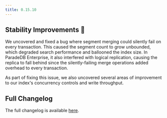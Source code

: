 ```yaml
---
title: 0.15.10
---
```


## Stability Improvements 💪

We uncovered and fixed a bug where segment merging could silently fail on every transaction. This caused the segment count to grow
unbounded, which degraded search performance and ballooned the index size. In ParadeDB Enterprise, it also interfered with logical replication, causing
the replica to fall behind since the silently-failing merge operations added overhead to every transaction.

As part of fixing this issue, we also uncovered several areas of improvement to our index's concurrency controls and write throughput.

## Full Changelog

The full changelog is available [here](https://github.com/paradedb/paradedb/releases/tag/v0.15.11).

